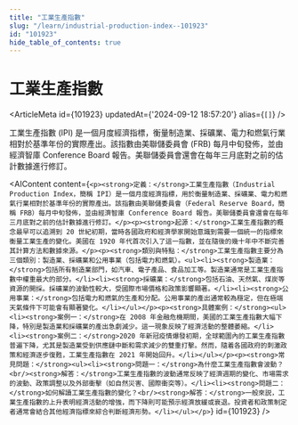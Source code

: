 ```yaml
---
title: "工業生產指數"
slug: "/learn/industrial-production-index--101923"
id: "101923"
hide_table_of_contents: true
---
```



# 工業生產指數

<ArticleMeta id={101923} updatedAt={'2024-09-12 18:57:20'} alias={`[]`} />
<div className='border-solid border-b border-t-0 my-4 border-[var(--ifm-color-gray-300)]' />

工業生產指數 (IPI) 是一個月度經濟指標，衡量制造業、採礦業、電力和燃氣行業相對於基準年份的實際產出。該指數由美聯儲委員會 (FRB) 每月中旬發佈，並由經濟智庫 Conference Board 報告。美聯儲委員會還會在每年三月底對之前的估計數據進行修訂。

<AIContent content={`<p><strong>定義：</strong>工業生產指數（Industrial Production Index，簡稱 IPI）是一個月度經濟指標，用於衡量制造業、採礦業、電力和燃氣行業相對於基準年份的實際產出。該指數由美聯儲委員會（Federal Reserve Board，簡稱 FRB）每月中旬發佈，並由經濟智庫 Conference Board 報告。美聯儲委員會還會在每年三月底對之前的估計數據進行修訂。</p><p><strong>起源：</strong>工業生產指數的概念最早可以追溯到 20 世紀初期，當時各國政府和經濟學家開始意識到需要一個統一的指標來衡量工業生產的變化。美國在 1920 年代首次引入了這一指數，並在隨後的幾十年中不斷完善其計算方法和數據來源。</p><p><strong>類別與特點：</strong>工業生產指數主要分為三個類別：製造業、採礦業和公用事業（包括電力和燃氣）。<ul><li><strong>製造業：</strong>包括所有制造業部門，如汽車、電子產品、食品加工等。製造業通常是工業生產指數中權重最大的部分。</li><li><strong>採礦業：</strong>包括石油、天然氣、煤炭等資源的開採。採礦業的波動性較大，受國際市場價格和政策影響顯著。</li><li><strong>公用事業：</strong>包括電力和燃氣的生產和分配。公用事業的產出通常較為穩定，但在極端天氣條件下可能會有顯著變化。</li></ul></p><p><strong>具體案例：</strong><ul><li><strong>案例一：</strong>在 2008 年金融危機期間，美國的工業生產指數大幅下降，特別是製造業和採礦業的產出急劇減少。這一現象反映了經濟活動的整體萎縮。</li><li><strong>案例二：</strong>2020 年新冠疫情爆發初期，全球範圍內的工業生產指數普遍下降，尤其是製造業受到供應鏈中斷和需求減少的雙重打擊。然而，隨着各國政府的刺激政策和經濟逐步復甦，工業生產指數在 2021 年開始回升。</li></ul></p><p><strong>常見問題：</strong><ul><li><strong>問題一：</strong>為什麼工業生產指數會波動？<br/><strong>解答：</strong>工業生產指數的波動通常反映了經濟週期的變化、市場需求的波動、政策調整以及外部衝擊（如自然災害、國際衝突等）。</li><li><strong>問題二：</strong>如何解讀工業生產指數的變化？<br/><strong>解答：</strong>一般來説，工業生產指數的上升表明經濟活動的增強，而下降則可能預示經濟放緩或衰退。投資者和政策制定者通常會結合其他經濟指標來綜合判斷經濟形勢。</li></ul></p>`} id={101923} />
